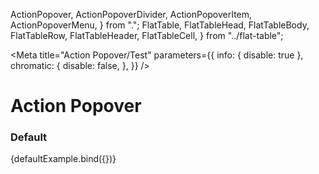
  ActionPopover,
  ActionPopoverDivider,
  ActionPopoverItem,
  ActionPopoverMenu,
} from ".";
  FlatTable,
  FlatTableHead,
  FlatTableBody,
  FlatTableRow,
  FlatTableHeader,
  FlatTableCell,
} from "../flat-table";

<Meta
  title="Action Popover/Test"
  parameters={{
    info: { disable: true },
    chromatic: {
      disable: false,
    },
  }}
/>

# Action Popover

### Default

<Canvas>
  <Story name="default">
    {defaultExample.bind({})}
  </Story>
</Canvas>
